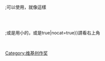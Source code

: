 {{Delcat|{{0級維基創作獎|small=true|nocat=true}}}}
{{Pollutedcat}}
{{Humor}}
{{Userbox
|id=[[Image:Original_Barnstar.png|30px]]<br />[[Wikipedia:维基荣誉与奖励|0]]
|id-c=#e1d3bd
|info=<center>只要獲得了[[中文维基百科|中文維基百科]]的'''[[:Category:0级维基创作奖|0級維基創作獎]]'''，都會被列在此分類。</center>
|info-s=9
|border-c=brown
}}
<br clear=all>
;可以使用{{tlx|0級維基創作獎}}，就像這樣
:{{0級維基創作獎|nocat=true}}<br>
<br>
;或是用小的，{{tlx|ProduceEncouragement|0|nocat=true}}或是{{tlx|0級維基創作獎|small{{=}}true|nocat=true}}請看右上角
{{維基榮譽}}
:
<br clear=all>
[[Category:维基创作奖|Category:维基创作奖]]